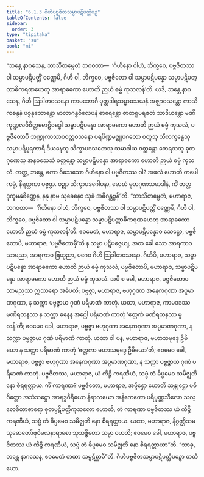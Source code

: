 ```yaml
---
title: "6.1.3 ဂိဟိပဗ္ဗဇိတသမ္မာပဋိပတ္တိပဉှ"
tableOfContents: false
sidebar:
  order: 3
type: "tipitaka"
basket: "su"
book: "mi"
---
```



<DynamicBreadcrumb />

<Division number="173" book="mi">

<Paragraph number="1086" book="mi">
“ဘန္တေ နာဂသေန, ဘာသိတမ္ပေတံ ဘဂဝတာ—  ‘ဂိဟိနော ဝါဟံ, ဘိက္ခဝေ, ပဗ္ဗဇိတဿ ဝါ သမ္မာပဋိပတ္တိံ ဝဏ္ဏေမိ, ဂိဟီ ဝါ, ဘိက္ခဝေ, ပဗ္ဗဇိတော ဝါ သမ္မာပဋိပန္နော သမ္မာပဋိပတ္တာဓိကရဏဟေတု အာရာဓကော ဟောတိ ဉာယံ ဓမ္မံ ကုသလန်’တိ. ယဒိ, ဘန္တေ နာဂသေန, ဂိဟီ ဩဒါတဝသနော ကာမဘောဂီ ပုတ္တဒါရသမ္ဗာဓသယနံ အဇ္ဈာဝသန္တော ကာသိကစန္ဒနံ ပစ္စနုဘောန္တော မာလာဂန္ဓဝိလေပနံ ဓာရေန္တော ဇာတရူပရဇတံ သာဒိယန္တော မဏိကုဏ္ဍလဝိစိတ္တမောဠိဗဒ္ဓေါ သမ္မာပဋိပန္နော အာရာဓကော ဟောတိ ဉာယံ ဓမ္မံ ကုသလံ, ပဗ္ဗဇိတောပိ ဘဏ္ဍုကာသာဝဝတ္ထဝသနော ပရပိဏ္ဍမဇ္ဈုပဂတော စတူသု သီလက္ခန္ဓေသု သမ္မာပရိပူရကာရီ ဒိယဍ္ဎေသု သိက္ခာပဒသတေသု သမာဒါယ ဝတ္တန္တော တေရသသု ဓုတဂုဏေသု အနဝသေသံ ဝတ္တန္တော သမ္မာပဋိပန္နော အာရာဓကော ဟောတိ ဉာယံ ဓမ္မံ ကုသလံ. တတ္ထ, ဘန္တေ, ကော ဝိသေသော ဂိဟိနော ဝါ ပဗ္ဗဇိတဿ ဝါ? အဖလံ ဟောတိ တပေါကမ္မံ, နိရတ္ထကာ ပဗ္ဗဇ္ဇာ. ဝဉ္ဈာ သိက္ခာပဒဂေါပနာ, မောဃံ ဓုတဂုဏသမာဒါနံ, ကိံ တတ္ထ ဒုက္ခမနုစိဏ္ဏေန, နနု နာမ သုခေနေဝ သုခံ အဓိဂန္တဗ္ဗန်”တိ.
</Paragraph>

<Paragraph number="1087" book="mi">
“ဘာသိတမ္ပေတံ, မဟာရာဇ, ဘဂဝတာ—  ‘ဂိဟိနော ဝါဟံ, ဘိက္ခဝေ, ပဗ္ဗဇိတဿ ဝါ သမ္မာပဋိပတ္တိံ ဝဏ္ဏေမိ, ဂိဟီ ဝါ, ဘိက္ခဝေ, ပဗ္ဗဇိတော ဝါ သမ္မာပဋိပန္နော သမ္မာပဋိပတ္တာဓိကရဏဟေတု အာရာဓကော ဟောတိ ဉာယံ ဓမ္မံ ကုသလန်’တိ. ဧဝမေတံ, မဟာရာဇ, သမ္မာပဋိပန္နောဝ သေဋ္ဌော, ပဗ္ဗဇိတောပိ, မဟာရာဇ, ‘ပဗ္ဗဇိတောမှီ’တိ န သမ္မာ ပဋိပဇ္ဇေယျ, အထ ခေါ သော အာရကာဝ သာမညာ, အာရကာဝ ဗြဟ္မညာ, ပဂေဝ ဂိဟီ ဩဒါတဝသနော. ဂိဟီပိ, မဟာရာဇ, သမ္မာပဋိပန္နော အာရာဓကော ဟောတိ ဉာယံ ဓမ္မံ ကုသလံ, ပဗ္ဗဇိတောပိ, မဟာရာဇ, သမ္မာပဋိပန္နော အာရာဓကော ဟောတိ ဉာယံ ဓမ္မံ ကုသလံ.
</Paragraph>

<Paragraph number="1088" book="mi">
အပိ စ ခေါ, မဟာရာဇ, ပဗ္ဗဇိတောဝ သာမညဿ ဣဿရော အဓိပတိ; ပဗ္ဗဇ္ဇာ, မဟာရာဇ, ဗဟုဂုဏာ အနေကဂုဏာ အပ္ပမာဏဂုဏာ, န သက္ကာ ပဗ္ဗဇ္ဇာယ ဂုဏံ ပရိမာဏံ ကာတုံ.
</Paragraph>

<Paragraph number="1089" book="mi">
ယထာ, မဟာရာဇ, ကာမဒဒဿ မဏိရတနဿ န သက္ကာ ဓနေန အဂ္ဃေါ ပရိမာဏံ ကာတုံ ‘ဧတ္တကံ မဏိရတနဿ မူလန်’တိ; ဧဝမေဝ ခေါ, မဟာရာဇ, ပဗ္ဗဇ္ဇာ ဗဟုဂုဏာ အနေကဂုဏာ အပ္ပမာဏဂုဏာ, န သက္ကာ ပဗ္ဗဇ္ဇာယ ဂုဏံ ပရိမာဏံ ကာတုံ.
</Paragraph>

<Paragraph number="1090" book="mi">
ယထာ ဝါ ပန, မဟာရာဇ, မဟာသမုဒ္ဒေ ဦမိယော န သက္ကာ ပရိမာဏံ ကာတုံ ‘ဧတ္တကာ မဟာသမုဒ္ဒေ ဦမိယော’တိ; ဧဝမေဝ ခေါ, မဟာရာဇ, ပဗ္ဗဇ္ဇာ ဗဟုဂုဏာ အနေကဂုဏာ အပ္ပမာဏဂုဏာ, န သက္ကာ ပဗ္ဗဇ္ဇာယ ဂုဏံ ပရိမာဏံ ကာတုံ.
</Paragraph>

<Paragraph number="1091" book="mi">
ပဗ္ဗဇိတဿ, မဟာရာဇ, ယံ ကိဉ္စိ ကရဏီယံ, သဗ္ဗံ တံ ခိပ္ပမေဝ သမိဇ္ဈတိ နော စိရရတ္တာယ. ကိံ ကာရဏာ? ပဗ္ဗဇိတော, မဟာရာဇ, အပ္ပိစ္ဆော ဟောတိ သန္တုဋ္ဌော ပဝိဝိတ္တော အသံသဋ္ဌော အာရဒ္ဓဝီရိယော နိရာလယော အနိကေတော ပရိပုဏ္ဏသီလော သလ္လေခိတာစာရော ဓုတပ္ပဋိပတ္တိကုသလော ဟောတိ, တံ ကာရဏာ ပဗ္ဗဇိတဿ ယံ ကိဉ္စိ ကရဏီယံ, သဗ္ဗံ တံ ခိပ္ပမေဝ သမိဇ္ဈတိ နော စိရရတ္တာယ. ယထာ, မဟာရာဇ, နိဂ္ဂဏ္ဌိသမသုဓောတော်ဇုဝိမလနာရာစော သုသဇ္ဇိတော သမ္မာ ဝဟတိ; ဧဝမေဝ ခေါ, မဟာရာဇ, ပဗ္ဗဇိတဿ ယံ ကိဉ္စိ ကရဏီယံ, သဗ္ဗံ တံ ခိပ္ပမေဝ သမိဇ္ဈတိ နော စိရရတ္တာယာ”တိ. “သာဓု, ဘန္တေ နာဂသေန, ဧဝမေတံ တထာ သမ္ပဋိစ္ဆာမီ”တိ.

</Paragraph>
</Division>

<Paragraph number="1092" type="center" book="mi">
ဂိဟိပဗ္ဗဇိတသမ္မာပဋိပတ္တိပဉှော တတိယော.
</Paragraph>
